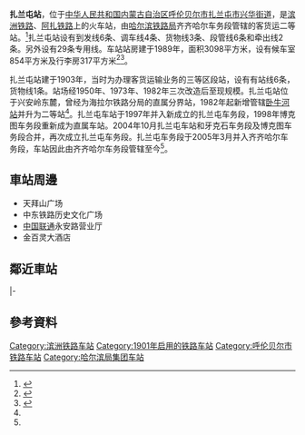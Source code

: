 {{noteTA
|1=zh-cn:始发车次; zh-hk:列車班次;
|2=zh-cn:车次; zh-hk:班次;
}}
{{Infobox China railway station 
|车站名称 = 扎兰屯站
|图片 = 
|图片介绍 = 
|其他名称 = {{lang|ru|Чжаланьтунь}}<ref>{{cite book|author=Мелихов Г.В.|title=Мелихов Г.В. Белый Харбин: Середина 1920-х.|url=https://www.rp-net.ru/book/publications/melihov/Melihov-Belyy_Harbin.pdf|publisher=Русский путь|year=2003|access-date=2022-06-24|archive-date=2022-04-03|archive-url=https://web.archive.org/web/20220403153757/http://www.rp-net.ru/book/publications/melihov/Melihov-Belyy_Harbin.pdf}}</ref>
|车站拼音 = Zhalantun
|英文名称 = Zhalantun Railway Station
|车站代码 = 57590<ref>{{cite book|title=中华人民共和国铁路车站代码（GB/T 10302-2010）|publisher=中国标准出版社|year=2010|isbn=155066140495|ignore-isbn-error=true|pages=46}}</ref>
|电报码 = ZTX
|拼音码 = ZLT
|车站位置 = [[内蒙古自治区|内蒙古自治区]][[呼伦贝尔市|呼伦贝尔市]][[扎兰屯市|扎兰屯市]][[兴华街道_(扎兰屯市)|兴华街道]]新华街
|归属 = [[哈尔滨铁路局|哈尔滨铁路局]]
|线路 = [[滨洲铁路|滨洲铁路]]、[[阿扎铁路|阿扎铁路]]
|车站等级 = [[二等站_(中铁)|二等站]]
|月台数目 = 
|站台面 = 
|股道数目 = 10
|坐标 = 
|网站 = 
}}
'''扎兰屯站'''，位于[[中华人民共和国|中华人民共和国]][[内蒙古自治区|内蒙古自治区]][[呼伦贝尔市|呼伦贝尔市]][[扎兰屯市|扎兰屯市]][[兴华街道_(扎兰屯市)|兴华街道]]，是[[滨洲铁路|滨洲铁路]]、[[阿扎铁路|阿扎铁路]]上的火车站，由[[哈尔滨铁路局|哈尔滨铁路局]]齐齐哈尔车务段管辖的客货运二等站。<ref>{{Cite web |url=http://search.huochepiao.com/huochezhan/jieshao/2144.htm |title=扎兰屯火车站介绍 |accessdate=2017-02-07 |archive-date=2017-02-07 |archive-url=https://web.archive.org/web/20170207192601/http://search.huochepiao.com/huochezhan/jieshao/2144.htm |dead-url=no }}</ref>扎兰屯站设有到发线6条、调车线4条、货物线3条、段管线6条和牵出线2条。另外设有29条专用线。车站站房建于1989年，面积3098平方米，设有候车室854平方米及行李房317平方米<ref name="histo">{{cite book|author=扎兰屯市史志编撰委员会|title=扎兰屯市志（1991—2006年） >> 卷十四 交通运输 >>第二章 铁路|url=http://116.113.96.251:8080/Search/SearchContent.aspx?RootId=20180712133341621&BookId=20180712163915735|publisher=內蒙古文化出版社|year=2011|isbn=9787806758281|via=内蒙古区情网}}</ref><ref name="hbhis">{{cite book|author=呼伦贝尔盟档案史志局|title=呼伦贝尔盟志(中卷) >> 第四十卷 铁路交通 >> 第三章 铁路设施 >>第二节 车站|url=http://116.113.96.251:8080/Search/SearchContent.aspx?RootId=20130717112327139&BookId=20150726125219340|publisher=內蒙古文化出版社|year=1999|isbn=9787805067827|via=内蒙古区情网}}</ref>。

扎兰屯站建于1903年，当时为办理客货运输业务的三等区段站，设有有站线6条，货物线1条。站场经1950年、1973年、1982年三次改造后至现规模。扎兰屯站位于兴安岭东麓，曾经为海拉尔铁路分局的直属分界站，1982年起新增管辖[[卧牛河站|卧牛河站]]并升为二等站<ref name="hbhis"/>。扎兰屯车站于1997年并入新成立的扎兰屯车务段，1998年博克图车务段重新成为直属车站。2004年10月扎兰屯车站和牙克石车务段及博克图车务段合并，再次成立扎兰屯车务段。扎兰屯车务段于2005年3月并入齐齐哈尔车务段，车站因此由齐齐哈尔车务段管辖至今<ref name="histo"/>。

==車站周邊==
* 天拜山广场
* 中东铁路历史文化广场
* [[中国联通|中国联通]]永安路营业厅
* 金百灵大酒店

==鄰近車站==
{{start rail box}}
{{s-inop|[[高台子站|高台子站]]|[[哈尔滨站|哈尔滨站]]方向}}
{{s-line|[[滨洲铁路|滨洲铁路]]}}
{{s-inop|[[卧牛河站|卧牛河站]]|[[满洲里站|满洲里站]]方向}}
|-
{{Terminus}}
{{s-line|''[[阿扎铁路|阿扎铁路]]''}}
{{s-inop|''[[红部站|红部站]]''}}
{{end box}}

==參考資料==
{{reflist}}
{{滨洲铁路}}
{{阿扎铁路}}
[[Category:滨洲铁路车站|Category:滨洲铁路车站]]
[[Category:1901年启用的铁路车站|Category:1901年启用的铁路车站]]
[[Category:呼伦贝尔市铁路车站|Category:呼伦贝尔市铁路车站]]
[[Category:哈尔滨局集团车站|Category:哈尔滨局集团车站]]